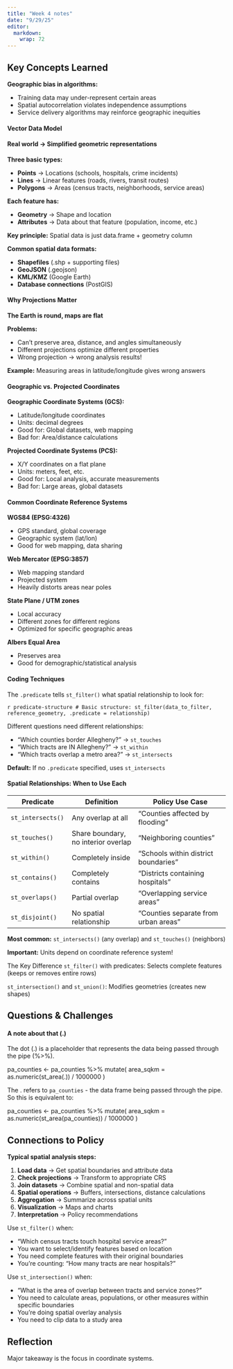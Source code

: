 ```yaml
---
title: "Week 4 notes"
date: "9/29/25"
editor: 
  markdown: 
    wrap: 72
---
```


## Key Concepts Learned

**Geographic bias in algorithms:**

-   Training data may under-represent certain areas
-   Spatial autocorrelation violates independence assumptions
-   Service delivery algorithms may reinforce geographic inequities

#### Vector Data Model

#### **Real world → Simplified geometric representations**

**Three basic types:**

-   **Points** → Locations (schools, hospitals, crime incidents)
-   **Lines** → Linear features (roads, rivers, transit routes)\
-   **Polygons** → Areas (census tracts, neighborhoods, service areas)

**Each feature has:**

-   **Geometry** → Shape and location
-   **Attributes** → Data about that feature (population, income, etc.)

**Key principle:** Spatial data is just data.frame + geometry column

**Common spatial data formats:**

-   **Shapefiles** (.shp + supporting files)
-   **GeoJSON** (.geojson)
-   **KML/KMZ** (Google Earth)
-   **Database connections** (PostGIS)

#### Why Projections Matter

**The Earth is round, maps are flat**

**Problems:**

-   Can't preserve area, distance, and angles simultaneously
-   Different projections optimize different properties
-   Wrong projection → wrong analysis results!

**Example:** Measuring areas in latitude/longitude gives wrong answers

#### Geographic vs. Projected Coordinates

**Geographic Coordinate Systems (GCS):**

-   Latitude/longitude coordinates
-   Units: decimal degrees
-   Good for: Global datasets, web mapping
-   Bad for: Area/distance calculations

**Projected Coordinate Systems (PCS):**

-   X/Y coordinates on a flat plane
-   Units: meters, feet, etc.
-   Good for: Local analysis, accurate measurements
-   Bad for: Large areas, global datasets

#### Common Coordinate Reference Systems

**WGS84 (EPSG:4326)**

-   GPS standard, global coverage
-   Geographic system (lat/lon)
-   Good for web mapping, data sharing

**Web Mercator (EPSG:3857)**

-   Web mapping standard
-   Projected system
-   Heavily distorts areas near poles

**State Plane / UTM zones**

-   Local accuracy
-   Different zones for different regions
-   Optimized for specific geographic areas

**Albers Equal Area**

-   Preserves area
-   Good for demographic/statistical analysis

#### Coding Techniques

The `.predicate` tells `st_filter()` what spatial relationship to look
for:

`r predicate-structure # Basic structure: st_filter(data_to_filter, reference_geometry, .predicate = relationship)`

Different questions need different relationships:

-   "Which counties border Allegheny?" → `st_touches`
-   "Which tracts are IN Allegheny?" → `st_within`\
-   "Which tracts overlap a metro area?" → `st_intersects`

**Default:** If no `.predicate` specified, uses `st_intersects`

#### Spatial Relationships: When to Use Each

| Predicate | Definition | Policy Use Case |
|--------------------|----------------------|------------------------------|
| `st_intersects()` | Any overlap at all | "Counties affected by flooding" |
| `st_touches()` | Share boundary, no interior overlap | "Neighboring counties" |
| `st_within()` | Completely inside | "Schools within district boundaries" |
| `st_contains()` | Completely contains | "Districts containing hospitals" |
| `st_overlaps()` | Partial overlap | "Overlapping service areas" |
| `st_disjoint()` | No spatial relationship | "Counties separate from urban areas" |

**Most common:** `st_intersects()` (any overlap) and `st_touches()`
(neighbors)

**Important:** Units depend on coordinate reference system!

The Key Difference `st_filter()` with predicates: Selects complete
features (keeps or removes entire rows)

`st_intersection()` and `st_union()`: Modifies geometries (creates new
shapes)

## Questions & Challenges

#### A note about that (.)

The dot (.) is a placeholder that represents the data being passed
through the pipe (%\>%).

pa_counties \<- pa_counties %\>% mutate( area_sqkm =
as.numeric(st_area(.)) / 1000000 )

The . refers to `pa_counties` - the data frame being passed through the
pipe. So this is equivalent to:

pa_counties \<- pa_counties %\>% mutate( area_sqkm =
as.numeric(st_area(pa_counties)) / 1000000 )

## Connections to Policy

**Typical spatial analysis steps:**

1.  **Load data** → Get spatial boundaries and attribute data
2.  **Check projections** → Transform to appropriate CRS
3.  **Join datasets** → Combine spatial and non-spatial data
4.  **Spatial operations** → Buffers, intersections, distance
    calculations
5.  **Aggregation** → Summarize across spatial units
6.  **Visualization** → Maps and charts
7.  **Interpretation** → Policy recommendations

Use `st_filter()` when:

-   "Which census tracts touch hospital service areas?"
-   You want to select/identify features based on location
-   You need complete features with their original boundaries
-   You're counting: "How many tracts are near hospitals?"

Use `st_intersection()` when:

-   "What is the area of overlap between tracts and service zones?"
-   You need to calculate areas, populations, or other measures within
    specific boundaries
-   You're doing spatial overlay analysis
-   You need to clip data to a study area

## Reflection

Major takeaway is the focus in coordinate systems.
